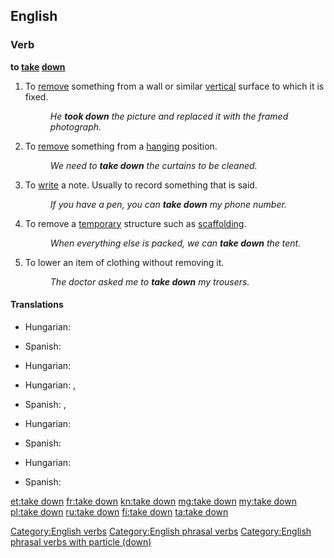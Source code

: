==English==

===Verb===

'''to [[take]] [[down]]'''

#To [[remove]] something from a wall or similar [[vertical]] surface to which it is fixed.
#:''He '''took down''' the picture and replaced it with the framed photograph.''
#To [[remove]] something from a [[hanging]] position.
#:''We need to '''take down''' the curtains to be cleaned.''
#To [[write]] a note. Usually to record something that is said.
#:''If you have a pen, you can '''take down''' my phone number.''
#To remove a [[temporary]] structure such as [[scaffolding]].
#:''When everything else is packed, we can '''take down''' the tent.''
#To lower an item of clothing without removing it.
#:''The doctor asked me to '''take down''' my trousers.''

[[Category:English verbs]]
[[Category:English phrasal verbs]]
[[Category:English phrasal verbs with particle (down)]]

====Translations====
{{trans-top|remove something from a wall or similar vertical surface to which it is fixed}}
* Hungarian: {{t+|hu|levesz}}
{{trans-mid}}
* Spanish: {{t-|es|descolgar}}
{{trans-bottom}}

{{trans-top|remove something from a hanging position}}
* Hungarian: {{t+|hu|levesz}}
{{trans-mid}}
{{trans-bottom}}

{{trans-top|write a note, usually recording something that is said}}
* Hungarian: {{t+|hu|leír}},  {{t+|hu|lejegyez}}
{{trans-mid}}
* Spanish: {{t+|es|anotar}}, {{t+|es|apuntar}}
{{trans-bottom}}

{{trans-top|remove a temporary structure such as scaffolding}}
* Hungarian: {{t+|hu|lebont}}
{{trans-mid}}
* Spanish: {{t-|es|desmontar}}
{{trans-bottom}}

{{trans-top|lower an item of clothing without removing it}}
* Hungarian: {{t+|hu|levesz}}
{{trans-mid}}
* Spanish: {{t-|es|bajarse}}
{{trans-bottom}}

[[et:take down]]
[[fr:take down]]
[[kn:take down]]
[[mg:take down]]
[[my:take down]]
[[pl:take down]]
[[ru:take down]]
[[fi:take down]]
[[ta:take down]]